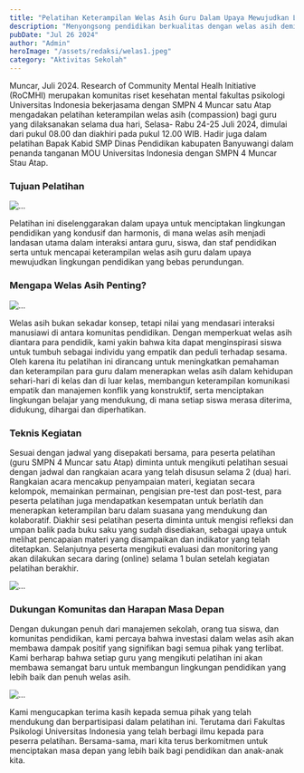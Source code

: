 ```yaml
---
title: "Pelatihan Keterampilan Welas Asih Guru Dalam Upaya Mewujudkan Lingkungan Pendidikan Tanpa Perundungan"
description: "Menyongsong pendidikan berkualitas dengan welas asih demi terwujudnya lingkungan Pendidikan tanpa perundungan."
pubDate: "Jul 26 2024"
author: "Admin"
heroImage: "/assets/redaksi/welas1.jpeg"
category: "Aktivitas Sekolah"
---
```



Muncar, Juli 2024. Research of Community Mental Healh Initiative (RoCMHI) merupakan komunitas riset kesehatan mental fakultas psikologi Universitas Indonesia bekerjasama dengan SMPN 4 Muncar satu Atap mengadakan pelatihan keterampilan welas asih (compassion) bagi guru yang dilaksanakan selama dua hari, Selasa- Rabu  24-25  Juli 2024, dimulai dari pukul 08.00 dan diakhiri pada pukul 12.00 WIB. Hadir juga dalam pelatihan Bapak Kabid SMP Dinas Pendidikan kabupaten Banyuwangi dalam penanda tanganan MOU Universitas Indonesia dengan SMPN 4 Muncar Stau Atap.

### Tujuan Pelatihan

<Image src="/assets/redaksi/welas2.jpeg" width={800} height={150} alt="..." />

Pelatihan ini diselenggarakan dalam upaya untuk menciptakan lingkungan pendidikan yang kondusif dan harmonis, di mana welas asih menjadi landasan utama dalam interaksi antara guru, siswa, dan staf pendidikan serta untuk mencapai keterampilan welas asih guru dalam upaya mewujudkan lingkungan pendidikan yang bebas perundungan.

### Mengapa Welas Asih Penting?

<Image src="/assets/redaksi/welas3.jpeg" width={800} height={150} alt="..." />

Welas asih bukan sekadar konsep, tetapi nilai yang mendasari interaksi manusiawi di antara komunitas pendidikan. Dengan memperkuat welas asih diantara para pendidik, kami yakin bahwa kita dapat menginspirasi siswa untuk tumbuh sebagai individu yang empatik dan peduli terhadap sesama.  Oleh karena itu pelatihan ini dirancang untuk meningkatkan pemahaman dan keterampilan para guru dalam menerapkan welas asih dalam kehidupan sehari-hari di kelas dan di luar kelas, membangun keterampilan komunikasi empatik dan manajemen konflik yang konstruktif, serta menciptakan lingkungan belajar yang mendukung, di mana setiap siswa merasa diterima, didukung, dihargai dan diperhatikan.

### Teknis Kegiatan

Sesuai dengan jadwal yang disepakati bersama, para peserta pelatihan (guru SMPN 4 Muncar satu Atap) diminta untuk mengikuti pelatihan sesuai dengan jadwal dan rangkaian acara yang telah disusun selama 2 (dua) hari. Rangkaian acara mencakup penyampaian materi, kegiatan secara kelompok, memainkan permainan, pengisian pre-test dan post-test, para peserta pelatihan juga mendapatkan kesempatan untuk berlatih dan menerapkan keterampilan baru dalam suasana yang mendukung dan kolaboratif. Diakhir sesi pelatihan peserta diminta untuk mengisi refleksi dan umpan balik pada buku saku yang sudah disediakan, sebagai upaya untuk melihat pencapaian materi yang disampaikan dan indikator yang telah ditetapkan. Selanjutnya peserta mengikuti evaluasi dan monitoring yang akan dilakukan secara daring (online) selama 1 bulan setelah kegiatan pelatihan berakhir.

<Image src="/assets/redaksi/welas4.jpeg" width={800} height={150} alt="..." />

### Dukungan Komunitas dan Harapan Masa Depan

Dengan dukungan penuh dari manajemen sekolah, orang tua siswa, dan komunitas pendidikan, kami percaya bahwa investasi dalam welas asih akan membawa dampak positif yang signifikan bagi semua pihak yang terlibat. Kami berharap bahwa setiap guru yang mengikuti pelatihan ini akan membawa semangat baru untuk membangun lingkungan pendidikan yang lebih baik dan penuh welas asih. 

<Image src="/assets/redaksi/welas5.jpeg" width={800} height={150} alt="..." />

Kami mengucapkan terima kasih kepada semua pihak yang telah mendukung dan berpartisipasi dalam pelatihan ini. Terutama dari Fakultas Psikologi Universitas Indonesia yang telah berbagi ilmu kepada para peserra pelatihan. Bersama-sama, mari kita terus berkomitmen untuk menciptakan masa depan yang lebih baik bagi pendidikan dan anak-anak kita.
